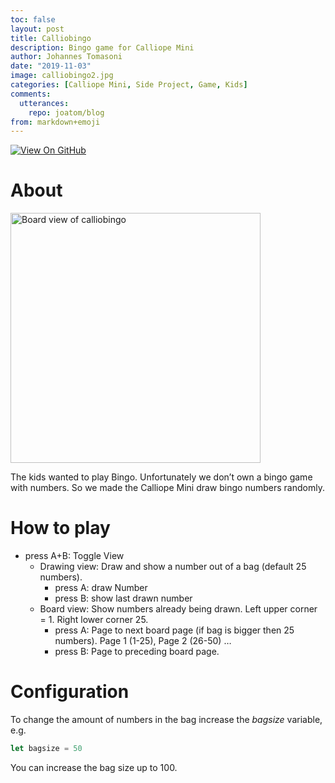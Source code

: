```yaml
---
toc: false
layout: post
title: Calliobingo
description: Bingo game for Calliope Mini
author: Johannes Tomasoni
date: "2019-11-03"
image: calliobingo2.jpg
categories: [Calliope Mini, Side Project, Game, Kids]
comments:
  utterances:
    repo: joatom/blog
from: markdown+emoji
---
```

<a href="https://github.com/joatom/calliobingo">
<img class="notebook-badge-image" src="../../../assets/github.svg" alt="View On GitHub"></a>

# About
<p align="left">
  <img src="calliobingo2.jpg" width="400" title="Board view of calliobingo">
</p>
The kids wanted to play Bingo. Unfortunately we don't own a bingo game with numbers. So we made the Calliope Mini draw bingo numbers randomly.

# How to play
- press A+B: Toggle View
  - Drawing view: Draw and show a number out of a bag (default 25 numbers).
    - press A: draw Number
    - press B: show last drawn number
  - Board view: Show numbers already being drawn. Left upper corner = 1. Right lower corner 25.
    - press A: Page to next board page (if bag is bigger then 25 numbers). Page 1 (1-25), Page 2 (26-50) ...
    - press B: Page to preceding board page.

# Configuration
To change the amount of numbers in the bag increase the *bagsize* variable, e.g.
```js
let bagsize = 50
```
You can increase the bag size up to 100.